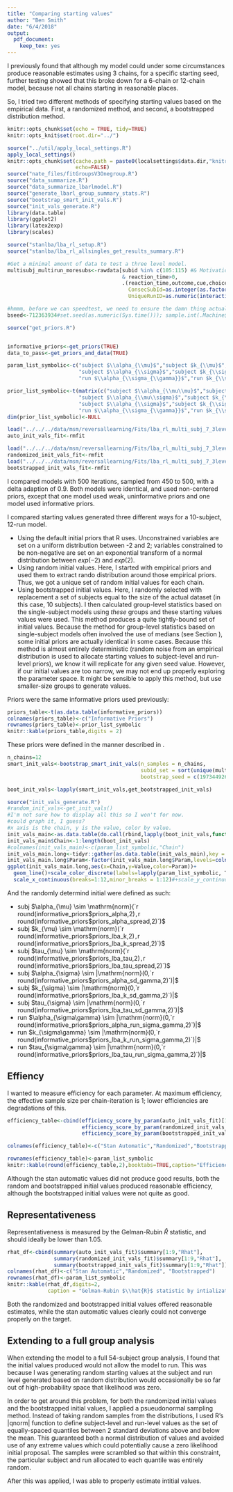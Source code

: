 ```yaml
---
title: "Comparing starting values"
author: "Ben Smith"
date: "6/4/2018"
output:
  pdf_document: 
    keep_tex: yes
---
```


I previously found that although my model could under some circumstances produce reasonable estimates using 3 chains, for a specific starting seed, further testing showed that this broke down for a 6-chain or 12-chain model, because not all chains starting in reasonable places.

So, I tried two different methods of specifying starting values based on the empirical data. First, a randomized method, and second, a bootstrapped distribution method.


```r
knitr::opts_chunk$set(echo = TRUE, tidy=TRUE)
knitr::opts_knit$set(root.dir="../")

```

```r
source("../util/apply_local_settings.R")
apply_local_settings()
knitr::opts_chunk$set(cache.path = paste0(localsettings$data.dir,"knitrcache"),
                      echo=FALSE)
source("nate_files/fitGroupsV3Onegroup.R")
source("data_summarize.R")
source("data_summarize_lbarlmodel.R")
source("generate_lbarl_group_summary_stats.R")
source("bootstrap_smart_init_vals.R")
source("init_vals_generate.R")
library(data.table)
library(ggplot2)
library(latex2exp)
library(scales)

```

```r

source("stanlba/lba_rl_setup.R")
source("stanlba/lba_rl_allsingles_get_results_summary.R")

#Get a minimal amount of data to test a three level model.
multisubj_multirun_moresubs<-rawdata[subid %in% c(105:115) #& Motivation=="reward" 
                                     & reaction_time>0,
                                     .(reaction_time,outcome,cue,choice,cor_res_Counterbalanced,subid,
                                       ConsecSubId=as.integer(as.factor(as.character(subid))),
                                       UniqueRunID=as.numeric(interaction(subid,runid,Motivation,drop = TRUE)))]

#hmmm, before we can speedtest, we need to ensure the damn thing actually works.
bseed<-712363934#set.seed(as.numeric(Sys.time())); sample.int(.Machine$integer.max-1000, 1)

source("get_priors.R")


informative_priors<-get_priors(TRUE)
data_to_pass<-get_priors_and_data(TRUE)

param_list_symbolic<-c("subject $\\alpha_{\\mu}$","subject $k_{\\mu}$","subject $\\tau_{\\mu}$",
                       "subject $\\alpha_{\\sigma}$","subject $k_{\\sigma}$","subject $\\tau_{\\sigma}$",
                       "run $\\alpha_{\\sigma_{\\gamma}}$","run $k_{\\sigma_{\\gamma}}$","run $\\tau_{\\sigma_{\\gamma}}$")

prior_list_symbolic<-t(matrix(c("subject $\\alpha_{\\mu\\mu}$","subject $k_{\\mu\\mu}$","subject $\\tau_{\\mu\\mu}$",
                       "subject $\\alpha_{\\mu\\sigma}$","subject $k_{\\mu\\sigma}$","subject $\\tau_{\\mu\\sigma}$",
                       "subject $\\alpha_{\\sigma}$","subject $k_{\\sigma}$","subject $\\tau_{\\sigma}$",
                       "run $\\alpha_{\\sigma_{\\gamma}}$","run $k_{\\sigma_{\\gamma}}$","run $\\tau_{\\sigma_{\\gamma}}$"),ncol=4))
dim(prior_list_symbolic)<-NULL

```


```r

load("../../../data/msm/reversallearning/Fits/lba_rl_multi_subj_7_3level_empiricalpriors_noncentered_10subs_auto_init_12c_run12_model_distinct_runs_itercount500_wup450_MCMC.RData")
auto_init_vals_fit<-rmfit

load("../../../data/msm/reversallearning/Fits/lba_rl_multi_subj_7_3level_empiricalpriors_noncentered_10subs_randomized_init_12c_run12_model_distinct_runs_itercount500_wup450_MCMC.RData")
randomized_init_vals_fit<-rmfit
load("../../../data/msm/reversallearning/Fits/lba_rl_multi_subj_7_3level_empiricalpriors_noncentered_10subs_bootstrapped_init_12c_run12_model_distinct_runs_itercount500_wup450_MCMC.RData")
bootstrapped_init_vals_fit<-rmfit


```

I compared models with 500 iterations, sampled from 450 to 500, with a delta adaption of 0.9. Both models were identical, and used non-centered priors, except that one model used weak, uninformative priors and one model used informative priors.

I compared starting values generated three different ways for a 10-subject, 12-run model.

 - Using the default initial priors that R uses. Unconstrained variables are set on a uniform distribution between -2 and 2; variables constrained to be non-negative are set on an exponential transform of a normal distribution between $exp(-2)$ and $exp(2)$.
 - Using random initial values. Here, I started with empirical priors and used them to extract rando distribution around those empirical priors. Thus, we got a unique set of random initial values for each chain.
 - Using bootstrapped initial values. Here, I randomly selected with replacement a set of subjects equal to the size of the actual dataset (in this case, 10 subjects). I then calculated group-level statistics based on the single-subject models using *these* groups and these starting values values were used. This method produces a quite tightly-bound set of initial values. Because the method for group-level statistics based on single-subject models often involved the use of medians (see Section \ref{sec:CalculatingEmpiricalPriors}), some initial priors are actually identical in some cases. Because this method is almost entirely deterministic (random noise from an empirical distribution is used to allocate starting values to subject-level and run-level priors), we know it will replicate for any given seed value. However, if our initial values are too narrow, we may not end up properly exploring the parameter space. It might be sensible to apply this method, but use smaller-size groups to generate values.
 


Priors were the same informative priors used previously:

```r

priors_table<-t(as.data.table(informative_priors))
colnames(priors_table)<-c("Informative Priors")
rownames(priors_table)<-prior_list_symbolic
knitr::kable(priors_table,digits = 2)


```

These priors were defined in the manner described in \ref{sec:CalculatingEmpiricalPriors}.


```r

n_chains=12
smart_init_vals<-bootstrap_smart_init_vals(n_samples = n_chains,
                                           subid_set = sort(unique(multisubj_multirun_moresubs$subid)),
                                           bootstrap_seed = c(1973449269))

boot_init_vals<-lapply(smart_init_vals,get_bootstrapped_init_vals)

source("init_vals_generate.R")
#random_init_vals<-get_init_vals()
#I'm not sure how to display all this so I won't for now.
#could graph it, I guess?
#x axis is the chain, y is the value, color by value.
init_vals_main<-as.data.table(do.call(rbind,lapply(boot_init_vals,function(bivi)unlist(bivi[1:3]))))
init_vals_main$Chain<-1:length(boot_init_vals)
#colnames(init_vals_main)<-c(param_list_symbolic,"Chain")
init_vals_main.long<-tidyr::gather(as.data.table(init_vals_main),key = "Param",value = "Value",1:(dim(init_vals_main)[2]-1))
init_vals_main.long$Param<-factor(init_vals_main.long$Param,levels=colnames(init_vals_main))
ggplot(init_vals_main.long,aes(x=Chain,y=Value,color=Param))+
  geom_line()+scale_color_discrete(labels=lapply(param_list_symbolic, TeX))+
  scale_x_continuous(breaks=1:12,minor_breaks = 1:12)#+scale_y_continuous(trans="sqrt")

```

And the randomly determind initial were defined as such:

 - subj $\alpha_{\mu} \sim \mathrm{norm}(`r round(informative_priors$priors_alpha,2)`,`r round(informative_priors$priors_alpha_spread,2)`)$
 - subj $k_{\mu} \sim \mathrm{norm}(`r round(informative_priors$priors_lba_k,2)`,`r round(informative_priors$priors_lba_k_spread,2)`)$
 - subj $tau_{\mu} \sim \mathrm{norm}(`r round(informative_priors$priors_lba_tau,2)`,`r round(informative_priors$priors_lba_tau_spread,2)`)$
 - subj $\alpha_{\sigma} \sim |\mathrm{norm}(0,`r round(informative_priors$priors_alpha_sd_gamma,2)`)|$
 - subj $k_{\sigma} \sim |\mathrm{norm}(0,`r round(informative_priors$priors_lba_k_sd_gamma,2)`)|$
 - subj $tau_{\sigma} \sim |\mathrm{norm}(0,`r round(informative_priors$priors_lba_tau_sd_gamma,2)`)|$
 - run $\alpha_{\sigma\gamma} \sim |\mathrm{norm}(0,`r round(informative_priors$priors_alpha_run_sigma_gamma,2)`)|$
 - run $k_{\sigma\gamma} \sim |\mathrm{norm}(0,`r round(informative_priors$priors_lba_k_run_sigma_gamma,2)`)|$
 - run $tau_{\sigma\gamma} \sim |\mathrm{norm}(0,`r round(informative_priors$priors_lba_tau_run_sigma_gamma,2)`)|$
 
## Effiency

I wanted to measure efficiency for each parameter. At maximum efficiency, the effective sample size per chain-iteration is 1; lower efficiencies are degradations of this.

```r

efficiency_table<-cbind(efficiency_score_by_param(auto_init_vals_fit)[1:9],
                        efficiency_score_by_param(randomized_init_vals_fit)[1:9],
                        efficiency_score_by_param(bootstrapped_init_vals_fit)[1:9])

colnames(efficiency_table)<-c("Stan Automatic","Randomized","Bootstrapped")

rownames(efficiency_table)<-param_list_symbolic
knitr::kable(round(efficiency_table,2),booktabs=TRUE,caption="Efficiency per chain-iteration by parameter ($\\rightarrow 1$ is better)", escape=FALSE)

```

Although the stan automatic values did not produce good results, both the random and bootstrapped initial values produced reasonable efficiency, although the bootstrapped initial values were not quite as good.

## Representativeness

Representativeness is measured by the Gelman-Rubin $\hat{R}$ statistic, and should ideally be lower than 1.05.

```r

rhat_df<-cbind(summary(auto_init_vals_fit)$summary[1:9,"Rhat"],
               summary(randomized_init_vals_fit)$summary[1:9,"Rhat"],
               summary(bootstrapped_init_vals_fit)$summary[1:9,"Rhat"])
colnames(rhat_df)<-c("Stan Automatic","Randomized", "Bootstrapped")
rownames(rhat_df)<-param_list_symbolic
knitr::kable(rhat_df,digits=2,
             caption = "Gelman-Rubin $\\hat{R}$ statistic by intialization method ($\\hat{R}<1.05$ is acceptable)")

```

Both the randomized and bootstrapped initial values offered reasonable estimates, while the stan automatic values clearly could not converge properly on the target.


## Extending to a full group analysis

When extending the model to a full 54-subject group analysis, I found that the initial values produced would not allow the model to run. This was because I was generating random starting values at the subject and run level generated based on random distribution would occasionally be so far out of high-probability space that likelihood was zero.

In order to get around this problem, for both the randomized initial values and the bootstrapped initial values, I applied a psueudonormal sampling method. Instead of taking random samples from the distributions, I used R's |qnorm| function to define subject-level and run-level values as the set of equally-spaced quantiles between 2 standard deviations above and below the mean. This guaranteed both a normal distribution of values and avoided use of any extreme values which could potentially cause a zero likelihood initial proposal. The samples were scrambled so that within this constraint, the particular subject and run allocated to each quantile was entirely random.

After this was applied, I was able to properly estimate intitial values.